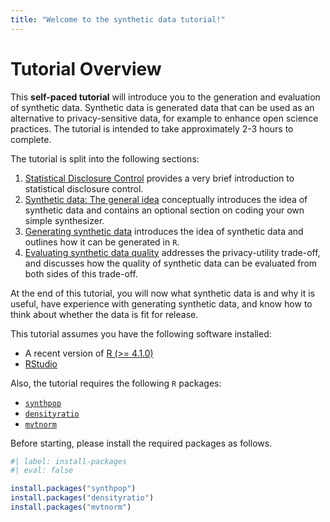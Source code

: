 ```yaml
---
title: "Welcome to the synthetic data tutorial!"
---
```


# Tutorial Overview

This **self-paced tutorial** will introduce you to the generation and evaluation of synthetic data. Synthetic data is generated data that can be used as an alternative to privacy-sensitive data, for example to enhance open science practices. The tutorial is intended to take approximately 2-3 hours to complete.

The tutorial is split into the following sections:

1.  [Statistical Disclosure Control](sdc/) provides a very brief introduction to statistical disclosure control.
2.  [Synthetic data: The general idea](synthetic/) conceptually introduces the idea of synthetic data and contains an optional section on coding your own simple synthesizer.
3.  [Generating synthetic data](geneneration/) introduces the idea of synthetic data and outlines how it can be generated in `R`.
4.  [Evaluating synthetic data quality](evaluation/) addresses the privacy-utility trade-off, and discusses how the quality of synthetic data can be evaluated from both sides of this trade-off.

At the end of this tutorial, you will now what synthetic data is and why it is useful, have experience with generating synthetic data, and know how to think about whether the data is fit for release. 


::: {.callout-tip title="Recommended Software"}
This tutorial assumes you have the following software installed:

- A recent version of [R (>= 4.1.0)](https://cran.r-project.org/)
- [RStudio](https://posit.co/downloads/)

Also, the tutorial requires the following `R` packages:

- [`synthpop`](https://synthpop.org.uk/get-started.html)
- [`densityratio`](https://thomvolker.github.io/densityratio)
- [`mvtnorm`](https://mvtnorm.r-forge.r-project.org/)

Before starting, please install the required packages as follows.

```r
#| label: install-packages
#| eval: false

install.packages("synthpop")
install.packages("densityratio")
install.packages("mvtnorm")
```

:::
